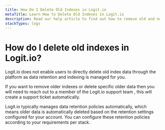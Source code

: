```yaml
---
title: How Do I Delete Old Indexes in Logit.io
metaTitle: Learn How to Delete Old Indexes in Logit.io
description: Read our help article to find out how to remove old and no longer required indexes and data in Logit.io.
stackTypes: logs
---
```


# How do I delete old indexes in Logit.io?

Logit.io does not enable users to directly delete old index data through 
the platform as data retention and indexing is managed for you.

If you want to remove older indexes or delete specific older data then you 
will need to reach out to a member of the Logit.io support 
team <IntercomButton text="via live chat" />, this will create a 
support ticket automatically.

Logit.io typically manages data retention policies automatically, which 
means older data is automatically deleted based on the retention settings 
configured for your account. You can configure these retention policies 
according to your requirements per stack.
